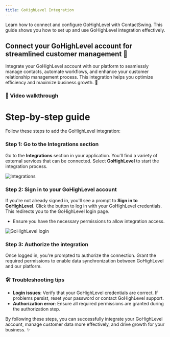 ```yaml
---
title: GoHighLevel Integration
---
```


Learn how to connect and configure GoHighLevel with ContactSwing. This guide shows you how to set up and use GoHighLevel integration effectively.

## Connect your GoHighLevel account for streamlined customer management 🚀

Integrate your GoHighLevel account with our platform to seamlessly manage contacts, automate workflows, and enhance your customer relationship management process. This integration helps you optimize efficiency and maximize business growth. 🤝

### 🎥 Video walkthrough


# Step-by-step guide

Follow these steps to add the GoHighLevel integration:

### Step 1: Go to the Integrations section
Go to the **Integrations** section in your application. You'll find a variety of external services that can be connected. Select **GoHighLevel** to start the integration process.

<img src="https://storage.googleapis.com/helpsessionvideos/Contactswing/images/11.jpg" alt="Integrations" />

### Step 2: Sign in to your GoHighLevel account
If you're not already signed in, you'll see a prompt to **Sign in to GoHighLevel**. Click the button to log in with your GoHighLevel credentials. This redirects you to the GoHighLevel login page.
- Ensure you have the necessary permissions to allow integration access.

<img src="https://storage.googleapis.com/helpsessionvideos/Contactswing/images/gohighlevel-login.jpg" alt="GoHighLevel login" />

### Step 3: Authorize the integration
Once logged in, you're prompted to authorize the connection. Grant the required permissions to enable data synchronization between GoHighLevel and our platform.

### 🛠️ Troubleshooting tips

- **Login issues**: Verify that your GoHighLevel credentials are correct. If problems persist, reset your password or contact GoHighLevel support.
- **Authorization error**: Ensure all required permissions are granted during the authorization step.

By following these steps, you can successfully integrate your GoHighLevel account, manage customer data more effectively, and drive growth for your business. ✨
